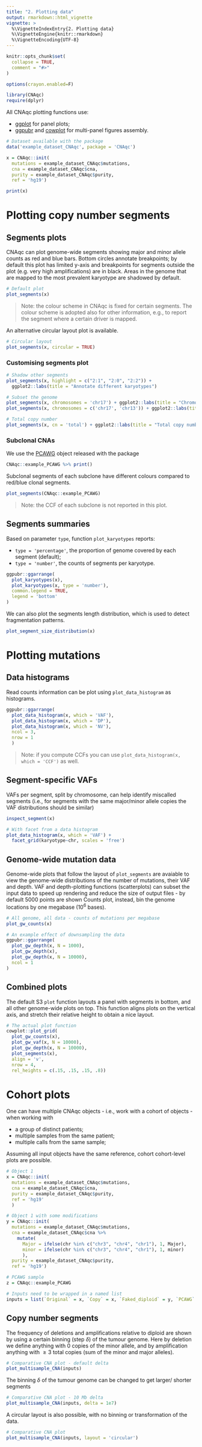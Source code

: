 ```yaml
---
title: "2. Plotting data"
output: rmarkdown::html_vignette
vignette: >
  %\VignetteIndexEntry{2. Plotting data}
  %\VignetteEngine{knitr::rmarkdown}
  %\VignetteEncoding{UTF-8}
---
```


```r
knitr::opts_chunk$set(
  collapse = TRUE,
  comment = "#>"
)

options(crayon.enabled=F)
```


```r
library(CNAqc)
require(dplyr)
```

All CNAqc plotting functions use:

* [ggplot](https://ggplot2.tidyverse.org/) for panel plots;
* [ggpubr](https://rpkgs.datanovia.com/ggpubr/) and [cowplot](https://cran.r-project.org/web/packages/cowplot) for multi-panel figures assembly.

```r
# Dataset available with the package 
data('example_dataset_CNAqc', package = 'CNAqc')

x = CNAqc::init(
  mutations = example_dataset_CNAqc$mutations, 
  cna = example_dataset_CNAqc$cna,
  purity = example_dataset_CNAqc$purity,
  ref = 'hg19')

print(x)
```

# Plotting copy number segments

## Segments plots

CNAqc can plot genome-wide segments showing major and minor allele counts as red and blue bars. Bottom circles annotate breakpoints; by default this plot has limited y-axis and breakpoints for segments outside the plot (e.g. very high amplifications) are in black. Areas in the genome that are mapped to the most prevalent karyotype are shadowed by default.

```r
# Default plot
plot_segments(x)
```

> Note: the colour scheme in CNAqc is fixed for certain segments. The colour scheme is adopted also for other information, e.g., to report the segment where a certain driver is mapped. 


An alternative circular layout plot is available.
```r
# Circular layout
plot_segments(x, circular = TRUE)
```

### Customising segments plot

```r
# Shadow other segments
plot_segments(x, highlight = c("2:1", "2:0", "2:2")) + 
  ggplot2::labs(title = "Annotate different karyotypes")

# Subset the genome
plot_segments(x, chromosomes = 'chr17') + ggplot2::labs(title = "Chromosome 17 zoom")
plot_segments(x, chromosomes = c('chr17', 'chr13')) + ggplot2::labs(title = "Chromosome 17 and 13 zoom")

# Total copy number
plot_segments(x, cn = 'total') + ggplot2::labs(title = "Total copy number")
```

### Subclonal CNAs

We use the [PCAWG](https://dcc.icgc.org/pcawg) object released with the package

```r
CNAqc::example_PCAWG %>% print()
```

Subclonal segments of each subclone have different colours compared to red/blue clonal segments.

```r
plot_segments(CNAqc::example_PCAWG)
```

> Note: the CCF of each subclone is not reported in this plot.

## Segments summaries

Based on parameter `type`, function  `plot_karyotypes` reports:

* `type = 'percentage'`, the proportion of genome covered by each segment (default);
* `type = 'number'`, the counts of segments per karyotype.

```r
ggpubr::ggarrange(
  plot_karyotypes(x),
  plot_karyotypes(x, type = 'number'),
  common.legend = TRUE,
  legend = 'bottom'
)
```

We can also plot the segments length distribution, which is used to detect fragmentation patterns.
```r
plot_segment_size_distribution(x)
```

# Plotting mutations

## Data histograms

Read counts information can be plot using  `plot_data_histogram` as histograms.

```r
ggpubr::ggarrange(
  plot_data_histogram(x, which = 'VAF'),
  plot_data_histogram(x, which = 'DP'),
  plot_data_histogram(x, which = 'NV'),
  ncol = 3,
  nrow = 1
  )
```

> Note: if you compute CCFs you can use `plot_data_histogram(x, which = 'CCF')` as well.

## Segment-specific VAFs 

VAFs  per segment, split by chromosome, can help identify miscalled segments (i.e., for segments with the same major/minor allele copies the VAF distributions should be similar)

```r
inspect_segment(x)
```

```r
# With facet from a data histogram
plot_data_histogram(x, which = 'VAF') + 
  facet_grid(karyotype~chr, scales = 'free')
```

## Genome-wide mutation data

Genome-wide plots that follow the layout of `plot_segments` are avaiable to view the genome-wide distributions of the number of mutations, their VAF and depth. VAF and depth-plotting functions (scatterplots) can subset the input data to speed up rendering and reduce the size of output files - by default $5000$ points are shown  Counts plot, instead, bin the genome locations by one megabase ($10^6$ bases).

```r
# All genome, all data - counts of mutations per megabase
plot_gw_counts(x)
```

```r
# An example effect of downsampling the data
ggpubr::ggarrange(
  plot_gw_depth(x, N = 1000),
  plot_gw_depth(x),
  plot_gw_depth(x, N = 10000),
  ncol = 1
)
```


## Combined plots

The default S3 `plot` function layouts a panel with segments in bottom, and all other genome-wide plots on top. This function aligns plots on the vertical axis, and stretch their relative  height to obtain a nice layout. 

```r
# The actual plot function
cowplot::plot_grid(
  plot_gw_counts(x),
  plot_gw_vaf(x, N = 10000),
  plot_gw_depth(x, N = 10000),
  plot_segments(x),
  align = 'v',
  nrow = 4,
  rel_heights = c(.15, .15, .15, .8))
```



# Cohort plots

One can have multiple CNAqc objects - i.e., work with a cohort of objects - when working with

- a group of distinct patients;
- multiple samples from the same patient;
- multiple calls from the same sample;

Assuming all input objects have the same reference, cohort cohort-level plots are possible.

```r
# Object 1
x = CNAqc::init(
  mutations = example_dataset_CNAqc$mutations, 
  cna = example_dataset_CNAqc$cna,
  purity = example_dataset_CNAqc$purity,
  ref = 'hg19'
  )

# Object 1 with some modifications
y = CNAqc::init(
  mutations = example_dataset_CNAqc$mutations, 
  cna = example_dataset_CNAqc$cna %>%
    mutate(
      Major = ifelse(chr %in% c("chr3", "chr4", "chr1"), 1, Major),
      minor = ifelse(chr %in% c("chr3", "chr4", "chr1"), 1, minor)
      ),
  purity = example_dataset_CNAqc$purity,
  ref = 'hg19')

# PCAWG sample
z = CNAqc::example_PCAWG

# Inputs need to be wrapped in a named list
inputs = list(`Original` = x, `Copy` = x, `Faked_diploid` = y, `PCAWG` = z)
```

## Copy number segments


The frequency of deletions and amplifications relative to diploid are shown by using a certain binning (step $\delta$) of the tumour genome. Here by deletion we define anything with 0 copies of the minor allele, and by amplification anything with $\geq 3$ total copies (sum of the minor and major alleles).

```r
# Comparative CNA plot - default delta
plot_multisample_CNA(inputs)
```

The binning $\delta$ of the tumour genome can be changed to get larger/ shorter segments
```r
# Comparative CNA plot - 10 Mb delta
plot_multisample_CNA(inputs, delta = 1e7)
```

A circular layout is also possible, with no binning or transformation of the data.

```r
# Comparative CNA plot
plot_multisample_CNA(inputs, layout = 'circular')
```

